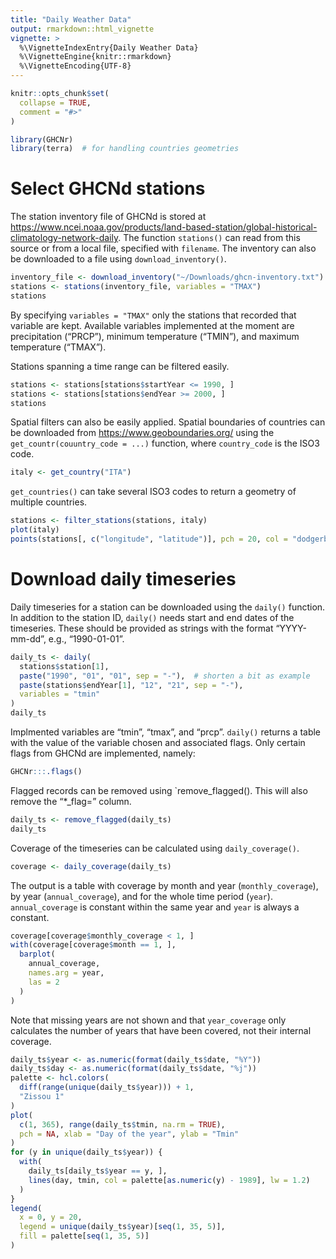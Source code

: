 ```yaml
---
title: "Daily Weather Data"
output: rmarkdown::html_vignette
vignette: >
  %\VignetteIndexEntry{Daily Weather Data}
  %\VignetteEngine{knitr::rmarkdown}
  %\VignetteEncoding{UTF-8}
---
```


```r
knitr::opts_chunk$set(
  collapse = TRUE,
  comment = "#>"
)
```

```r
library(GHCNr)
library(terra)  # for handling countries geometries
```

# Select GHCNd stations

The station inventory file of GHCNd is stored at <https://www.ncei.noaa.gov/products/land-based-station/global-historical-climatology-network-daily>.
The function `stations()` can read from this source or from a local file, specified with `filename`.
The inventory can also be downloaded to a file using `download_inventory()`.

```r
inventory_file <- download_inventory("~/Downloads/ghcn-inventory.txt")
stations <- stations(inventory_file, variables = "TMAX")
stations
```
By specifying `variables = "TMAX"` only the stations that recorded that variable are kept.
Available variables implemented at the moment are precipitation ("PRCP"), minimum temperature ("TMIN"), and maximum temperature ("TMAX").

Stations spanning a time range can be filtered easily.
```r
stations <- stations[stations$startYear <= 1990, ]
stations <- stations[stations$endYear >= 2000, ]
stations
```

Spatial filters can also be easily applied.
Spatial boundaries of countries can be downloaded from <https://www.geoboundaries.org/> using the `get_countr(couuntry_code = ...)` function, where `country_code` is the ISO3 code.
```r
italy <- get_country("ITA")
```
`get_countries()` can take several ISO3 codes to return a geometry of multiple countries.

```r
stations <- filter_stations(stations, italy)
plot(italy)
points(stations[, c("longitude", "latitude")], pch = 20, col = "dodgerblue")
```

# Download daily timeseries

Daily timeseries for a station can be downloaded using the `daily()` function.
In addition to the station ID, `daily()` needs start and end dates of the timeseries.
These should be provided as strings with the format "YYYY-mm-dd", e.g., "1990-01-01".

```r
daily_ts <- daily(
  stations$station[1],
  paste("1990", "01", "01", sep = "-"),  # shorten a bit as example
  paste(stations$endYear[1], "12", "21", sep = "-"),
  variables = "tmin"
)
daily_ts
```

Implmented variables are "tmin", "tmax", and "prcp".
`daily()` returns a table with the value of the variable chosen and associated flags.
Only certain flags from GHCNd are implemented, namely:
```r
GHCNr:::.flags()
```

Flagged records can be removed using `remove_flagged().
This will also remove the "*_flag=" column.
```r
daily_ts <- remove_flagged(daily_ts)
daily_ts
```

Coverage of the timeseries can be calculated using `daily_coverage()`.
```r
coverage <- daily_coverage(daily_ts)
```
The output is a table with coverage by month and year (`monthly_coverage`), by year (`annual_coverage`), and for the whole time period (`year`).
`annual_coverage` is constant within the same year and `year` is always a constant.

```r
coverage[coverage$monthly_coverage < 1, ]
with(coverage[coverage$month == 1, ],
  barplot(
    annual_coverage,
    names.arg = year,
    las = 2
  )
)
```

Note that missing years are not shown and that `year_coverage` only calculates the number of years that have been covered, not their internal coverage.

```r
daily_ts$year <- as.numeric(format(daily_ts$date, "%Y"))
daily_ts$day <- as.numeric(format(daily_ts$date, "%j"))
palette <- hcl.colors(
  diff(range(unique(daily_ts$year))) + 1,
  "Zissou 1"
)
plot(
  c(1, 365), range(daily_ts$tmin, na.rm = TRUE),
  pch = NA, xlab = "Day of the year", ylab = "Tmin"
)
for (y in unique(daily_ts$year)) {
  with(
    daily_ts[daily_ts$year == y, ],
    lines(day, tmin, col = palette[as.numeric(y) - 1989], lw = 1.2)
  )
}
legend(
  x = 0, y = 20,
  legend = unique(daily_ts$year)[seq(1, 35, 5)],
  fill = palette[seq(1, 35, 5)]
)
```
